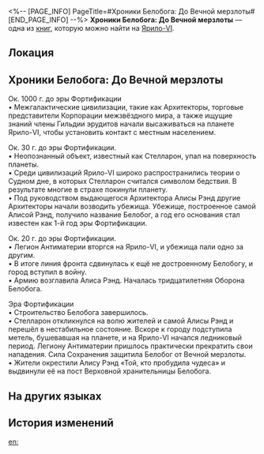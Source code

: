 <%-- [PAGE_INFO]
PageTitle=#Хроники Белобога: До Вечной мерзлоты#
[END_PAGE_INFO] --%>
{{Дополнить}}
{{Книга Инфобокс
|id           = 172
|partIds      = 190370
|Название     = 
|Изображение  = Иконка Книга.png
|Мир          = Ярило-VI
|Томов        = 1
|Автор        = <!--нужно добавить-->
|Описание     = Часть истории Белобога до прихода Вечной мерзлоты. Написана чиновниками Форта Клипота и может быть полезна.
|Том1         = {{tx}}
|Источник1    = {{tx|Отсутствует источник}}
|Персонажи    = 
|Фракции      = 
}}
'''Хроники Белобога: До Вечной мерзлоты''' — одна из [[Книги|книг]], которую можно найти на [[Ярило-VI]].

==Локация==
{{Отметка карты|<!--название карты-->|<!--id отметки-->}}

==Хроники Белобога: До Вечной мерзлоты==
Ок. 1000 г. до эры Фортификации<br />
• Межгалактические цивилизации, такие как Архитекторы, торговые представители Корпорации межзвёздного мира, а также ищущие знаний члены Гильдии эрудитов начали высаживаться на планете Ярило-VI, чтобы установить контакт с местным населением.

Ок. 30 г. до эры Фортификации.<br />
• Неопознанный объект, известный как Стелларон, упал на поверхность планеты.<br />
• Среди цивилизаций Ярило-VI широко распространились теории о Судном дне, в которых Стелларон считался символом бедствия. В результате многие в страхе покинули планету.<br />
• Под руководством выдающегося Архитектора Алисы Рэнд другие Архитекторы начали возводить убежища. Убежище, построенное самой Алисой Рэнд, получило название Белобог, а год его основания стал известен как 1-й год эры Фортификации.

Ок. 20 г. до эры Фортификации.<br />
• Легион Антиматерии вторгся на Ярило-VI, и убежища пали одно за другим.<br />
• В итоге линия фронта сдвинулась к ещё не достроенному Белобогу, и город вступил в войну.<br />
• Армию возглавила Алиса Рэнд. Началась тридцатилетняя Оборона Белобога.

Эра Фортификации<br />
• Строительство Белобога завершилось.<br />
• Стелларон откликнулся на волю жителей и самой Алисы Рэнд и перешёл в нестабильное состояние. Вскоре к городу подступила метель, бушевавшая на планете, и на Ярило-VI начался ледниковый период. Легиону Антиматерии пришлось практически прекратить свои нападения. Сила Сохранения защитила Белобог от Вечной мерзлоты.<br />
• Жители окрестили Алису Рэнд «Той, кто пробудила чудеса» и выдвинули её на пост Верховной хранительницы Белобога.

==На других языках==
{{На других языках
|en   = Belobog Chronicles: Before the Eternal Freeze
|zhs  = 贝洛伯格大事年表•寒潮之前
|zht  = 貝洛伯格大事年表•寒潮之前
|ja   = ベロブルグ年表・寒波の前
|ko   = 벨로보그 주요 사건 일대기•한파 직전
|es   = Crónicas de Belobog: antes del Hielo Eterno
|fr   = Chroniques de Belobog&nbsp;: Avant le Gel éternel
|ru   = Хроники Белобога: До Вечной мерзлоты
|th   = บันทึกเหตุการณ์ของ Belobog: ก่อนลมหนาวนิรันดร์
|vi   = Biên Niên Sử Belobog - Trước Khi Băng Giá Vĩnh Cửu
|de   = Chroniken von Belobog: Vor dem Ewigen Frost
|id   = Catatan Sejarah Belobog: Sebelum Kebekuan Abadi
|pt   = Crônicas de Belobog: Antes do Congelamento Eterno
}}

==История изменений==
{{История изменений|3.5}}

[[en:]]